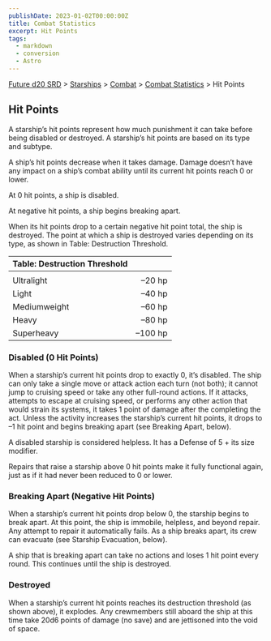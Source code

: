 ```yaml
---
publishDate: 2023-01-02T00:00:00Z
title: Combat Statistics
excerpt: Hit Points
tags:
  - markdown
  - conversion
  - Astro
---
```






[Future d20 SRD](/#futureD20) > [Starships](future-d20-srd-starships-index) > [Combat](future-d20-srd-starships-combat-index) > [Combat Statistics](future-d20-srd-starships-combat-combat-statistics-index) > Hit Points




## Hit Points


A starship’s hit points represent how much punishment it can take before being disabled or destroyed. A starship’s hit points are based on its type and subtype.



A ship’s hit points decrease when it takes damage. Damage doesn’t have any impact on a ship’s combat ability until its current hit points reach 0 or lower.



At 0 hit points, a ship is disabled.



At negative hit points, a ship begins breaking apart.



When its hit points drop to a certain negative hit point total, the ship is destroyed. The point at which a ship is destroyed varies depending on its type, as shown in Table: Destruction Threshold.



| Table: Destruction Threshold |  |
| :------------------------------ | --: |
|  |  |
| Ultralight | –20 hp |
| Light | –40 hp |
| Mediumweight | –60 hp |
| Heavy | –80 hp |
| Superheavy | –100 hp |



### Disabled (0 Hit Points)


When a starship’s current hit points drop to exactly 0, it’s disabled. The ship can only take a single move or attack action each turn (not both); it cannot jump to cruising speed or take any other full-round actions. If it attacks, attempts to escape at cruising speed, or performs any other action that would strain its systems, it takes 1 point of damage after the completing the act. Unless the activity increases the starship’s current hit points, it drops to –1 hit point and begins breaking apart (see Breaking Apart, below).


A disabled starship is considered helpless. It has a Defense of 5 + its size modifier.


Repairs that raise a starship above 0 hit points make it fully functional again, just as if it had never been reduced to 0 or lower.


### Breaking Apart (Negative Hit Points)


When a starship’s current hit points drop below 0, the starship begins to break apart. At this point, the ship is immobile, helpless, and beyond repair. Any attempt to repair it automatically fails. As a ship breaks apart, its crew can evacuate (see Starship Evacuation, below).


A ship that is breaking apart can take no actions and loses 1 hit point every round. This continues until the ship is destroyed.


### Destroyed


When a starship’s current hit points reaches its destruction threshold (as shown above), it explodes. Any crewmembers still aboard the ship at this time take 20d6 points of damage (no save) and are jettisoned into the void of space.



